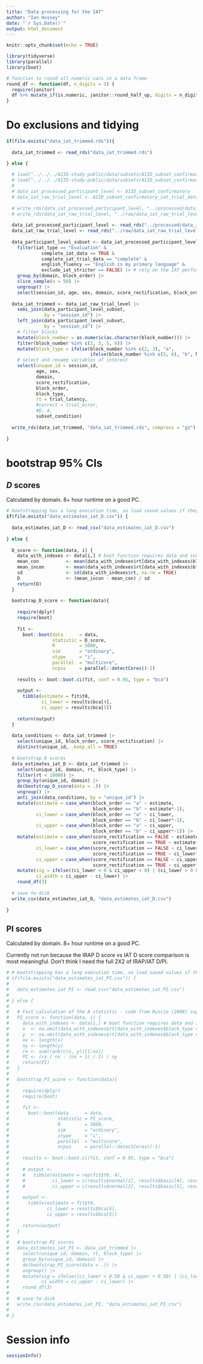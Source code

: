 ```yaml
---
title: "Data processing for the IAT"
author: "Ian Hussey"
date: "`r Sys.Date()`"
output: html_document
---
```


```r

knitr::opts_chunk$set(echo = TRUE)

```

```r

library(tidyverse)
library(parallel)
library(boot)

# function to round all numeric vars in a data frame
round_df <- function(df, n_digits = 3) {
  require(janitor)
  df %>% mutate_if(is.numeric, janitor::round_half_up, digits = n_digits)
}

```

# Do exclusions and tidying

```r

if(file.exists("data_iat_trimmed.rds")){
  
  data_iat_trimmed <- read_rds("data_iat_trimmed.rds")

} else {
  
  # load("../../../AIID-study-public/data/subsets/AIID_subset_confirmatory.RData")
  # load("../../../AIID-study-public/data/subsets/AIID_subset_confirmatory_iat_trial_data.RData")
  # 
  # data_iat_processed_participant_level <- AIID_subset_confirmatory
  # data_iat_raw_trial_level <- AIID_subset_confirmatory_iat_trial_data
  
  # write_rds(data_iat_processed_participant_level, "../processed/data_iat_processed_participant_level.rds", compress = "gz")
  # write_rds(data_iat_raw_trial_level, "../raw/data_iat_raw_trial_level.rds", compress = "xz")
  
  data_iat_processed_participant_level <- read_rds("../processed/data_iat_processed_participant_level.rds")
  data_iat_raw_trial_level <- read_rds("../raw/data_iat_raw_trial_level.rds")
  
  data_participant_level_subset <- data_iat_processed_participant_level |>
    filter(iat_type == "Evaluation" &
             complete_iat_data == TRUE &
             complete_iat_trial_data == "complete" &
             english_fluency == "English is my primary language" &
             exclude_iat_stricter == FALSE) |> # rely on the IAT performance exclusions already implemented in the AIID dataset
    group_by(domain, block_order) |>
    slice_sample(n = 50) |> 
    ungroup() |>
    select(session_id, age, sex, domain, score_rectification, block_order, D, A)
  
  data_iat_trimmed <- data_iat_raw_trial_level |>
    semi_join(data_participant_level_subset, 
              by = "session_id") |>
    left_join(data_participant_level_subset, 
              by = "session_id") |>
    # filter blocks
    mutate(block_number = as.numeric(as.character(block_number))) |>
    filter(block_number %in% c(2, 3, 5, 6)) |>
    mutate(block_type = ifelse(block_number %in% c(2, 3), "a",
                               ifelse(block_number %in% c(5, 6), "b", NA))) |>
    # select and rename variables of interest
    select(unique_id = session_id,
           age, sex, 
           domain, 
           score_rectification,
           block_order, 
           block_type, 
           rt = trial_latency, 
           #correct = trial_error,  
           #D, A,
           subset_condition)
  
  write_rds(data_iat_trimmed, "data_iat_trimmed.rds", compress = "gz")
  
}

```

# bootstrap 95% CIs

## *D* scores

Calculated by domain. 8+ hour runtime on a good PC.

```r

# bootstrapping has a long execution time, so load saved values if they've already been calculated
if(file.exists("data_estimates_iat_D.csv")) {
  
  data_estimates_iat_D <- read_csv("data_estimates_iat_D.csv")
  
} else {
  
  D_score <- function(data, i) {
    data_with_indexes <- data[i,] # boot function requires data and index
    mean_con          <- mean(data_with_indexes$rt[data_with_indexes$block_type == "a"], na.rm = TRUE)
    mean_incon        <- mean(data_with_indexes$rt[data_with_indexes$block_type == "b"], na.rm = TRUE)
    sd                <- sd(data_with_indexes$rt, na.rm = TRUE)
    D                 <- (mean_incon - mean_con) / sd
    return(D)
  }
  
  bootstrap_D_score <- function(data){
    
    require(dplyr)
    require(boot)
    
    fit <- 
      boot::boot(data      = data, 
                 statistic = D_score, 
                 R         = 5000, 
                 sim       = "ordinary", 
                 stype     = "i",
                 parallel  = "multicore", 
                 ncpus     = parallel::detectCores()-1)
    
    results <- boot::boot.ci(fit, conf = 0.95, type = "bca")
    
    output <- 
      tibble(estimate = fit$t0,
             ci_lower = results$bca[4],
             ci_upper = results$bca[5])
    
    return(output)
  }
  
  data_conditions <- data_iat_trimmed |>
    select(unique_id, block_order, score_rectification) |>
    distinct(unique_id, .keep_all = TRUE)
  
  # bootstrap D scores 
  data_estimates_iat_D <- data_iat_trimmed |>
    select(unique_id, domain, rt, block_type) |>
    filter(rt < 10000) |>
    group_by(unique_id, domain) |>
    do(bootstrap_D_score(data = .)) |>
    ungroup() |>
    anti_join(data_conditions, by = "unique_id") |>
    mutate(estimate = case_when(block_order == "a" ~ estimate,
                                block_order == "b" ~ estimate*-1),
           ci_lower = case_when(block_order == "a" ~ ci_lower,
                                block_order == "b" ~ ci_lower*-1),
           ci_upper = case_when(block_order == "a" ~ ci_upper,
                                block_order == "b" ~ ci_upper*-1)) |>
    mutate(estimate = case_when(score_rectification == FALSE ~ estimate,
                                score_rectification == TRUE ~ estimate*-1),
           ci_lower = case_when(score_rectification == FALSE ~ ci_lower,
                                score_rectification == TRUE ~ ci_lower*-1),
           ci_upper = case_when(score_rectification == FALSE ~ ci_upper,
                                score_rectification == TRUE ~ ci_upper*-1)) |>
    mutate(sig = ifelse((ci_lower < 0 & ci_upper < 0) | (ci_lower > 0 & ci_upper > 0), TRUE, FALSE),
           ci_width = ci_upper - ci_lower) |>
    round_df(3)
  
  # save to disk
  write_csv(data_estimates_iat_D, "data_estimates_iat_D.csv")
  
}

```

## PI scores 

Calculated by domain. 8+ hour runtime on a good PC.

Currently not run because the IRAP D score vs IAT D score comparison is most meaningful. Don't think I need the full 2X2 of IRAP/IAT D/PI.

```r

# # bootstrapping has a long execution time, so load saved values if they've already been calculated
# if(file.exists("data_estimates_iat_PI.csv")) {
#   
#   data_estimates_iat_PI <- read_csv("data_estimates_iat_PI.csv")
#   
# } else {
#   
#   # Fast calculation of the A statistic - code from Ruscio (2008) supplementary materials
#   PI_score <- function(data, i) {
#     data_with_indexes <- data[i,] # boot function requires data and index
#     x  <- na.omit(data_with_indexes$rt[data_with_indexes$block_type == "b"])
#     y  <- na.omit(data_with_indexes$rt[data_with_indexes$block_type == "a"])
#     nx <- length(x)
#     ny <- length(y)
#     rx <- sum(rank(c(x, y))[1:nx])
#     PI <- (rx / nx - (nx + 1) / 2) / ny
#     return(PI)
#   }
#   
#   bootstrap_PI_score <- function(data){
#     
#     require(dplyr)
#     require(boot)
#     
#     fit <- 
#       boot::boot(data      = data, 
#                  statistic = PI_score, 
#                  R         = 5000, 
#                  sim       = "ordinary", 
#                  stype     = "i",
#                  parallel  = "multicore", 
#                  ncpus     = parallel::detectCores()-1)
#     
#     results <- boot::boot.ci(fit, conf = 0.95, type = "bca")
#     
#     # output <- 
#     #   tibble(estimate = rep(fit$t0, 4),
#     #          ci_lower = c(results$normal[2], results$basic[4], results$percent[4], results$bca[4]),
#     #          ci_upper = c(results$normal[3], results$basic[5], results$percent[5], results$bca[5]))
#     
#     output <- 
#       tibble(estimate = fit$t0,
#              ci_lower = results$bca[4],
#              ci_upper = results$bca[5])
#     
#     return(output)
#   }
#   
#   # bootstrap PI scores 
#   data_estimates_iat_PI <- data_iat_trimmed |>
#     select(unique_id, domain, rt, block_type) |>
#     group_by(unique_id, domain) |>
#     do(bootstrap_PI_score(data = .)) |>
#     ungroup() |>
#     mutate(sig = ifelse((ci_lower < 0.50 & ci_upper < 0.50) | (ci_lower > 0.50 & ci_upper > 0.50), TRUE, FALSE),
#            ci_width = ci_upper - ci_lower) |>
#     round_df(3)
#   
#   # save to disk
#   write_csv(data_estimates_iat_PI, "data_estimates_iat_PI.csv")
#   
# }

```

# Session info

```r

sessionInfo()

```


